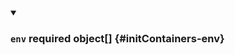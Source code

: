 
<details className="config-field" data-expandable="false" open>
<summary>

### `env` <span class="config-field-required" data-required="false">required</span> <span class="config-field-type">object[]</span> <span class="config-field-default"></span> <span class="config-field-enum"></span> {#initContainers-env}



</summary>



</details>
